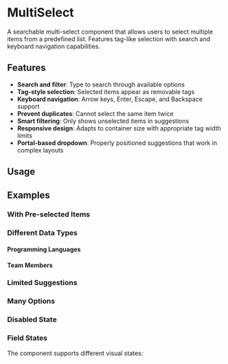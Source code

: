 
<Meta of={MultiSelectStories} />

# MultiSelect

A searchable multi-select component that allows users to select multiple items from a predefined list. Features tag-like
selection with search and keyboard navigation capabilities.

## Features

- **Search and filter**: Type to search through available options
- **Tag-style selection**: Selected items appear as removable tags
- **Keyboard navigation**: Arrow keys, Enter, Escape, and Backspace support
- **Prevent duplicates**: Cannot select the same item twice
- **Smart filtering**: Only shows unselected items in suggestions
- **Responsive design**: Adapts to container size with appropriate tag width limits
- **Portal-based dropdown**: Properly positioned suggestions that work in complex layouts

## Usage

<Canvas of={MultiSelectStories.Primary} />

## Examples

### With Pre-selected Items

<Canvas of={MultiSelectStories.WithPreselectedItems} />

### Different Data Types

#### Programming Languages

<Canvas of={MultiSelectStories.ProgrammingLanguages} />

#### Team Members

<Canvas of={MultiSelectStories.TeamMembers} />

### Limited Suggestions

<Canvas of={MultiSelectStories.LimitedSuggestions} />

### Many Options

<Canvas of={MultiSelectStories.ManyOptions} />

### Disabled State

<Canvas of={MultiSelectStories.Disabled} />

### Field States

The component supports different visual states:

<Canvas of={MultiSelectStories.WithSetState} />
<Canvas of={MultiSelectStories.WithUnsetState} />
<Canvas of={MultiSelectStories.WithOverriddenState} />
<Canvas of={MultiSelectStories.Indeterminate} />
